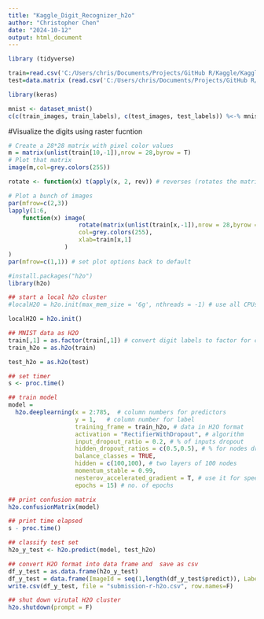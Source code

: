 ```yaml
---
title: "Kaggle_Digit_Recognizer_h2o"
author: "Christopher Chen"
date: "2024-10-12"
output: html_document
---
```


```r
library (tidyverse)
```

```r
train=read.csv('C:/Users/chris/Documents/Projects/GitHub R/Kaggle/Kaggle---Digit-Recognizer/Dataset/train.csv')
test=data.matrix (read.csv('C:/Users/chris/Documents/Projects/GitHub R/Kaggle/Kaggle---Digit-Recognizer/Dataset/test.csv'))
```

```r
library(keras)

mnist <- dataset_mnist()
c(c(train_images, train_labels), c(test_images, test_labels)) %<-% mnist

```

#Visualize the digits using raster fucntion
```r
# Create a 28*28 matrix with pixel color values
m = matrix(unlist(train[10,-1]),nrow = 28,byrow = T)
# Plot that matrix
image(m,col=grey.colors(255))
```


```r
rotate <- function(x) t(apply(x, 2, rev)) # reverses (rotates the matrix)

# Plot a bunch of images
par(mfrow=c(2,3))
lapply(1:6, 
    function(x) image(
                    rotate(matrix(unlist(train[x,-1]),nrow = 28,byrow = T)),
                    col=grey.colors(255),
                    xlab=train[x,1]
                )
)
par(mfrow=c(1,1)) # set plot options back to default
```

```r
#install.packages("h2o")
library(h2o)
```

```r
## start a local h2o cluster
#localH2O = h2o.init(max_mem_size = '6g', nthreads = -1) # use all CPUs 

localH2O = h2o.init()

```

```r
## MNIST data as H2O
train[,1] = as.factor(train[,1]) # convert digit labels to factor for classification
train_h2o = as.h2o(train)
```

```r
test_h2o = as.h2o(test)
```

```r
## set timer
s <- proc.time()

## train model
model =
  h2o.deeplearning(x = 2:785,  # column numbers for predictors
                   y = 1,   # column number for label
                   training_frame = train_h2o, # data in H2O format
                   activation = "RectifierWithDropout", # algorithm
                   input_dropout_ratio = 0.2, # % of inputs dropout
                   hidden_dropout_ratios = c(0.5,0.5), # % for nodes dropout
                   balance_classes = TRUE, 
                   hidden = c(100,100), # two layers of 100 nodes
                   momentum_stable = 0.99,
                   nesterov_accelerated_gradient = T, # use it for speed
                   epochs = 15) # no. of epochs
```

```r
## print confusion matrix
h2o.confusionMatrix(model)
```

```r
## print time elapsed
s - proc.time()
```

```r
## classify test set
h2o_y_test <- h2o.predict(model, test_h2o)

## convert H2O format into data frame and  save as csv
df_y_test = as.data.frame(h2o_y_test)
df_y_test = data.frame(ImageId = seq(1,length(df_y_test$predict)), Label = df_y_test$predict)
write.csv(df_y_test, file = "submission-r-h2o.csv", row.names=F)

## shut down virutal H2O cluster
h2o.shutdown(prompt = F)
```

```r

```

```r

```

```r

```

```r

```

```r

```

